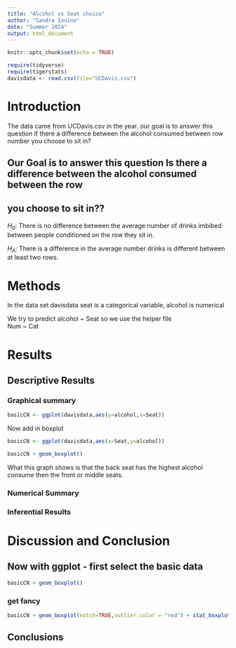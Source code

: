 ```yaml
---
title: "Alcohol vs Seat choice"
author: "Sandra Iovino"
date: "Summer 2024"
output: html_document
---
```


```r
knitr::opts_chunk$set(echo = TRUE)
```
 

```r
require(tidyverse)
require(tigerstats)
davisdata <- read.csv(file="UCDavis.csv")
```

# Introduction  
The data came from UCDavis.csv in the year. 
our goal is to answer this question if there a difference between the alcohol consumed between row number you choose to sit in?   

## Our Goal is to answer this question Is there a difference between the alcohol consumed between the row
## you choose to sit in??

$H_0$: There is no difference between the average number of drinks imbibed between people conditioned on the row they sit in.  

$H_A$: There is a difference in the average number drinks is different between at least two rows.

# Methods  
In the data set davisdata seat is a categorical variable, alcohol is numerical   

We try to predict alcohol ~ Seat so we use the  helper file    
Num ~ Cat  

# Results 

## Descriptive Results


### Graphical summary 

```r
basicCN <- ggplot(davisdata,aes(y=alcohol,x=Seat))
```

Now add in boxplot

```r
basicCN <- ggplot(davisdata,aes(x=Seat,y=alcohol))

basicCN + geom_boxplot()
```

  What this graph shows is that the back seat has the highest alcohol consume then the front or middle seats.  


### Numerical Summary


### Inferential Results

# Discussion and Conclusion




## Now with ggplot - first select the basic data


```r
basicCN + geom_boxplot()
```
  
  
### get fancy  

```r
basicCN + geom_boxplot(notch=TRUE,outlier.color = "red") + stat_boxplot(geom ='errorbar') + labs(title="Fancy notch boxplot \n with 2 lines")
```


## Conclusions


